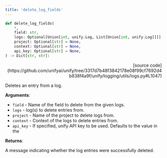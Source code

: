```yaml
---
title: 'delete_log_fields'
---
```


```python
def delete_log_fields(
    *,
    field: str,
    logs: Optional[Union[int, unify.Log, List[Union[int, unify.Log]]]] = None,
    project: Optional[str] = None,
    context: Optional[str] = None,
    api_key: Optional[str] = None,
) -> Dict[str, str]:
```

<p align="right">[source code](https://github.com/unifyai/unify/tree/3317d7b48f3842178e08f99cf7692d4b838f4a9f/unify/logging/utils/logs.py#L1047)</p>

Deletes an entry from a log.

**Arguments**:

- `field` - Name of the field to delete from the given logs.
- `logs` - log(s) to delete entries from.
- `project` - Name of the project to delete logs from.
- `context` - Context of the logs to delete entries from.
- `api_key` - If specified, unify API key to be used. Defaults to the value in the



**Returns**:

A message indicating whether the log entries were successfully deleted.